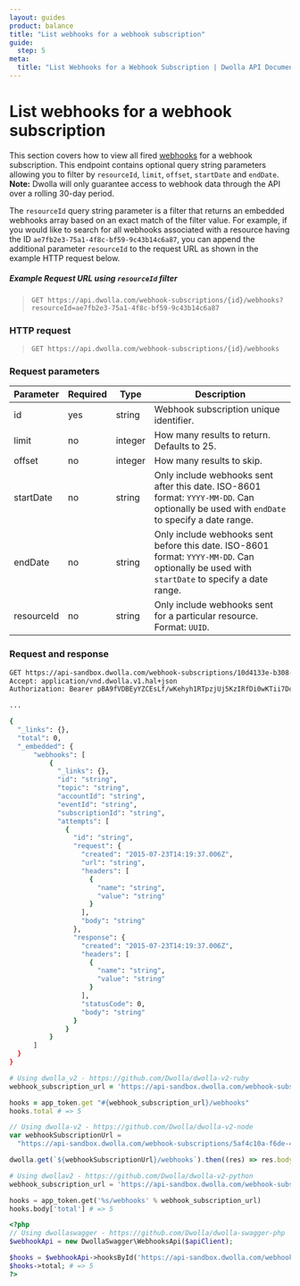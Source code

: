```yaml
---
layout: guides
product: balance
title: "List webhooks for a webhook subscription"
guide:
  step: 5
meta:
  title: "List Webhooks for a Webhook Subscription | Dwolla API Documentation"
---
```


# List webhooks for a webhook subscription

This section covers how to view all fired [webhooks](/docs/balance/api-reference/webhooks) for a webhook subscription. This endpoint contains optional query string parameters allowing you to filter by `resourceId`, `limit`, `offset`, `startDate` and `endDate`. **Note:** Dwolla will only guarantee access to webhook data through the API over a rolling 30-day period.

The `resourceId` query string parameter is a filter that returns an embedded webhooks array based on an exact match of the filter value. For example, if you would like to search for all webhooks associated with a resource having the ID `ae7fb2e3-75a1-4f8c-bf59-9c43b14c6a87`, you can append the additional parameter `resourceId` to the request URL as shown in the example HTTP request below.

##### Example Request URL using `resourceId` filter

> `GET https://api.dwolla.com/webhook-subscriptions/{id}/webhooks?resourceId=ae7fb2e3-75a1-4f8c-bf59-9c43b14c6a87`

### HTTP request

> `GET https://api.dwolla.com/webhook-subscriptions/{id}/webhooks`

### Request parameters

| Parameter  | Required | Type    | Description                                                                                                                                  |
| ---------- | -------- | ------- | -------------------------------------------------------------------------------------------------------------------------------------------- |
| id         | yes      | string  | Webhook subscription unique identifier.                                                                                                      |
| limit      | no       | integer | How many results to return. Defaults to 25.                                                                                                  |
| offset     | no       | integer | How many results to skip.                                                                                                                    |
| startDate  | no       | string  | Only include webhooks sent after this date. ISO-8601 format: `YYYY-MM-DD`. Can optionally be used with `endDate` to specify a date range.    |
| endDate    | no       | string  | Only include webhooks sent before this date. ISO-8601 format: `YYYY-MM-DD`. Can optionally be used with `startDate` to specify a date range. |
| resourceId | no       | string  | Only include webhooks sent for a particular resource. Format: `UUID`.                                                                        |

### Request and response

```bash
GET https://api-sandbox.dwolla.com/webhook-subscriptions/10d4133e-b308-4646-b276-40d9d36def1c/webhooks
Accept: application/vnd.dwolla.v1.hal+json
Authorization: Bearer pBA9fVDBEyYZCEsLf/wKehyh1RTpzjUj5KzIRfDi0wKTii7DqY

...

{
  "_links": {},
  "total": 0,
  "_embedded": {
      "webhooks": [
          {
            "_links": {},
            "id": "string",
            "topic": "string",
            "accountId": "string",
            "eventId": "string",
            "subscriptionId": "string",
            "attempts": [
              {
                "id": "string",
                "request": {
                  "created": "2015-07-23T14:19:37.006Z",
                  "url": "string",
                  "headers": [
                    {
                      "name": "string",
                      "value": "string"
                    }
                  ],
                  "body": "string"
                },
                "response": {
                  "created": "2015-07-23T14:19:37.006Z",
                  "headers": [
                    {
                      "name": "string",
                      "value": "string"
                    }
                  ],
                  "statusCode": 0,
                  "body": "string"
                }
              }
          }
      ]
  }
}
```

```ruby
# Using dwolla_v2 - https://github.com/Dwolla/dwolla-v2-ruby
webhook_subscription_url = 'https://api-sandbox.dwolla.com/webhook-subscriptions/5af4c10a-f6de-4ac8-840d-42cb65454216'

hooks = app_token.get "#{webhook_subscription_url}/webhooks"
hooks.total # => 5
```

```javascript
// Using dwolla-v2 - https://github.com/Dwolla/dwolla-v2-node
var webhookSubscriptionUrl =
  "https://api-sandbox.dwolla.com/webhook-subscriptions/5af4c10a-f6de-4ac8-840d-42cb65454216";

dwolla.get(`${webhookSubscriptionUrl}/webhooks`).then((res) => res.body.total); // => 5
```

```python
# Using dwollav2 - https://github.com/Dwolla/dwolla-v2-python
webhook_subscription_url = 'https://api-sandbox.dwolla.com/webhook-subscriptions/5af4c10a-f6de-4ac8-840d-42cb65454216'

hooks = app_token.get('%s/webhooks' % webhook_subscription_url)
hooks.body['total'] # => 5
```

```php
<?php
// Using dwollaswagger - https://github.com/Dwolla/dwolla-swagger-php
$webhookApi = new DwollaSwagger\WebhooksApi($apiClient);

$hooks = $webhookApi->hooksById('https://api-sandbox.dwolla.com/webhook-subscriptions/5af4c10a-f6de-4ac8-840d-42cb65454216');
$hooks->total; # => 5
?>
```
